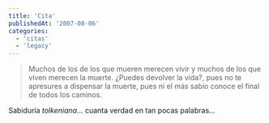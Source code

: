 ```yaml
---
title: 'Cita'
publishedAt: '2007-08-06'
categories:
  - 'citas'
  - 'legacy'
---
```


> Muchos de los de los que mueren merecen vivir y muchos de los que viven merecen la muerte. ¿Puedes devolver la vida?, pues no te apresures a dispensar la muerte, pues ni el más sabio conoce el final de todos los caminos.

Sabiduría _tolkeniana_... cuanta verdad en tan pocas palabras...
